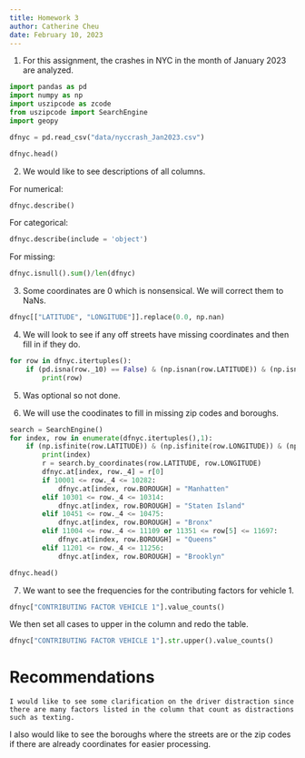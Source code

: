 ```yaml
---
title: Homework 3
author: Catherine Cheu
date: February 10, 2023
---
```


1. For this assignment, the crashes in NYC in the month of January 2023 are analyzed.

```python

import pandas as pd
import numpy as np
import uszipcode as zcode
from uszipcode import SearchEngine
import geopy

dfnyc = pd.read_csv("data/nyccrash_Jan2023.csv")

dfnyc.head()

```

2. We would like to see descriptions of all columns.

For numerical:

```python
dfnyc.describe()
```

For categorical:

```python
dfnyc.describe(include = 'object')
```

For missing:

```python
dfnyc.isnull().sum()/len(dfnyc)
```

3. Some coordinates are 0 which is nonsensical. We will correct them to NaNs.

```python
dfnyc[["LATITUDE", "LONGITUDE"]].replace(0.0, np.nan)
```

4. We will look to see if any off streets have missing coordinates and then fill in if they do.

```python

for row in dfnyc.itertuples():
	if (pd.isna(row._10) == False) & (np.isnan(row.LATITUDE)) & (np.isnan(row.LONGITUDE)):
		print(row)
```

5. Was optional so not done.

6. We will use the coodinates to fill in missing zip codes and boroughs.

```python
search = SearchEngine()
for index, row in enumerate(dfnyc.itertuples(),1):
	if (np.isfinite(row.LATITUDE)) & (np.isfinite(row.LONGITUDE)) & (np.isnan(row._4)) & (pd.isna(row.BOROUGH) == True):
		print(index)
		r = search.by_coordinates(row.LATITUDE, row.LONGITUDE)
		dfnyc.at[index, row._4] = r[0]
		if 10001 <= row._4 <= 10282:
			dfnyc.at[index, row.BOROUGH] = "Manhatten"
		elif 10301 <= row._4 <= 10314:
			dfnyc.at[index, row.BOROUGH] = "Staten Island"
		elif 10451 <= row._4 <= 10475:
			dfnyc.at[index, row.BOROUGH] = "Bronx"
		elif 11004 <= row._4 <= 11109 or 11351 <= row[5] <= 11697:
			dfnyc.at[index, row.BOROUGH] = "Queens"
		elif 11201 <= row._4 <= 11256:
			dfnyc.at[index, row.BOROUGH] = "Brooklyn"

dfnyc.head()
```

7. We want to see the frequencies for the contributing factors for vehicle 1.

```python
dfnyc["CONTRIBUTING FACTOR VEHICLE 1"].value_counts()
```

We then set all cases to upper in the column and redo the table.

```python

dfnyc["CONTRIBUTING FACTOR VEHICLE 1"].str.upper().value_counts()

```

# Recommendations
	I would like to see some clarification on the driver distraction since there are many factors listed in the column that count as distractions such as texting.
I also would like to see the boroughs where the streets are or the zip codes if there are already coordinates for easier processing.
